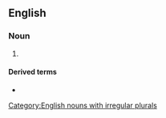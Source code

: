 ==English==

===Noun===
{{en-noun|esophagi}}

# {{lb|en|American spelling}} {{alternative spelling of|oesophagus|lang=en}}

====Derived terms====
* {{l|en|Barrett's esophagus}}

[[Category:English nouns with irregular plurals]]